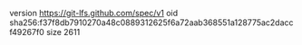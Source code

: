 version https://git-lfs.github.com/spec/v1
oid sha256:f37f8db7910270a48c0889312625f6a72aab368551a128775ac2daccf49267f0
size 2611
